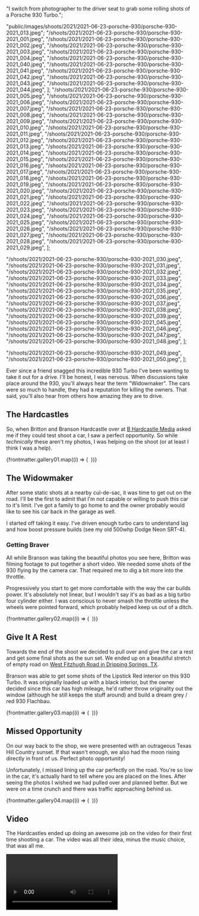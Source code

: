 
  "I switch from photographer to the driver seat to grab some rolling shots of a Porsche 930 Turbo.";

  "public/images/shoots/2021/2021-06-23-porsche-930/porsche-930-2021_013.jpeg";
  "/shoots/2021/2021-06-23-porsche-930/porsche-930-2021_001.jpeg",
  "/shoots/2021/2021-06-23-porsche-930/porsche-930-2021_002.jpeg",
  "/shoots/2021/2021-06-23-porsche-930/porsche-930-2021_003.jpeg",
  "/shoots/2021/2021-06-23-porsche-930/porsche-930-2021_004.jpeg",
  "/shoots/2021/2021-06-23-porsche-930/porsche-930-2021_040.jpeg",
  "/shoots/2021/2021-06-23-porsche-930/porsche-930-2021_041.jpeg",
  "/shoots/2021/2021-06-23-porsche-930/porsche-930-2021_042.jpeg",
  "/shoots/2021/2021-06-23-porsche-930/porsche-930-2021_043.jpeg",
  "/shoots/2021/2021-06-23-porsche-930/porsche-930-2021_044.jpeg",
];
  "/shoots/2021/2021-06-23-porsche-930/porsche-930-2021_005.jpeg",
  "/shoots/2021/2021-06-23-porsche-930/porsche-930-2021_006.jpeg",
  "/shoots/2021/2021-06-23-porsche-930/porsche-930-2021_007.jpeg",
  "/shoots/2021/2021-06-23-porsche-930/porsche-930-2021_008.jpeg",
  "/shoots/2021/2021-06-23-porsche-930/porsche-930-2021_009.jpeg",
  "/shoots/2021/2021-06-23-porsche-930/porsche-930-2021_010.jpeg",
  "/shoots/2021/2021-06-23-porsche-930/porsche-930-2021_011.jpeg",
  "/shoots/2021/2021-06-23-porsche-930/porsche-930-2021_012.jpeg",
  "/shoots/2021/2021-06-23-porsche-930/porsche-930-2021_013.jpeg",
  "/shoots/2021/2021-06-23-porsche-930/porsche-930-2021_014.jpeg",
  "/shoots/2021/2021-06-23-porsche-930/porsche-930-2021_015.jpeg",
  "/shoots/2021/2021-06-23-porsche-930/porsche-930-2021_016.jpeg",
  "/shoots/2021/2021-06-23-porsche-930/porsche-930-2021_017.jpeg",
  "/shoots/2021/2021-06-23-porsche-930/porsche-930-2021_018.jpeg",
  "/shoots/2021/2021-06-23-porsche-930/porsche-930-2021_019.jpeg",
  "/shoots/2021/2021-06-23-porsche-930/porsche-930-2021_020.jpeg",
  "/shoots/2021/2021-06-23-porsche-930/porsche-930-2021_021.jpeg",
  "/shoots/2021/2021-06-23-porsche-930/porsche-930-2021_022.jpeg",
  "/shoots/2021/2021-06-23-porsche-930/porsche-930-2021_023.jpeg",
  "/shoots/2021/2021-06-23-porsche-930/porsche-930-2021_024.jpeg",
  "/shoots/2021/2021-06-23-porsche-930/porsche-930-2021_025.jpeg",
  "/shoots/2021/2021-06-23-porsche-930/porsche-930-2021_026.jpeg",
  "/shoots/2021/2021-06-23-porsche-930/porsche-930-2021_027.jpeg",
  "/shoots/2021/2021-06-23-porsche-930/porsche-930-2021_028.jpeg",
  "/shoots/2021/2021-06-23-porsche-930/porsche-930-2021_029.jpeg",
];

  "/shoots/2021/2021-06-23-porsche-930/porsche-930-2021_030.jpeg",
  "/shoots/2021/2021-06-23-porsche-930/porsche-930-2021_031.jpeg",
  "/shoots/2021/2021-06-23-porsche-930/porsche-930-2021_032.jpeg",
  "/shoots/2021/2021-06-23-porsche-930/porsche-930-2021_033.jpeg",
  "/shoots/2021/2021-06-23-porsche-930/porsche-930-2021_034.jpeg",
  "/shoots/2021/2021-06-23-porsche-930/porsche-930-2021_035.jpeg",
  "/shoots/2021/2021-06-23-porsche-930/porsche-930-2021_036.jpeg",
  "/shoots/2021/2021-06-23-porsche-930/porsche-930-2021_037.jpeg",
  "/shoots/2021/2021-06-23-porsche-930/porsche-930-2021_038.jpeg",
  "/shoots/2021/2021-06-23-porsche-930/porsche-930-2021_039.jpeg",
  "/shoots/2021/2021-06-23-porsche-930/porsche-930-2021_045.jpeg",
  "/shoots/2021/2021-06-23-porsche-930/porsche-930-2021_046.jpeg",
  "/shoots/2021/2021-06-23-porsche-930/porsche-930-2021_047.jpeg",
  "/shoots/2021/2021-06-23-porsche-930/porsche-930-2021_048.jpeg",
];

  "/shoots/2021/2021-06-23-porsche-930/porsche-930-2021_049.jpeg",
  "/shoots/2021/2021-06-23-porsche-930/porsche-930-2021_050.jpeg",
];

Ever since a friend snagged this incredible 930 Turbo I've been wanting to take it out for a drive. I'll be honest, I was nervous. When discussions take place around the 930, you'll always hear the term "Widowmaker". The cars were so much to handle, they had a reputation for killing the owners. That said, you'll also hear from others how amazing they are to drive.

## The Hardcastles

So, when Britton and Branson Hardcastle over at [B Hardcastle Media](https://www.bhardcastle.com/) asked me if they could test shoot a car, I saw a perfect opportunity. So while _technically_ these aren't my photos, I was helping on the shoot (or at least I think I was a help).

<div class="gallery">
  {frontmatter.gallery01.map((i) => (
    <Gallery file={i}>
      <Image file={i} sizes="(min-width: 1024px) 800px, 100vw" />
    </Gallery>
  ))}
</div>

## The Widowmaker

After some static shots at a nearby cul-de-sac, it was time to get out on the road. I'll be the first to admit that I'm not capable or willing to push this car to it's limit. I've got a family to go home to and the owner probably would like to see his car back in the garage as well.

I started off taking it easy. I've driven enough turbo cars to understand lag and how boost pressure builds (see my old 500whp Dodge Neon SRT-4).

### Getting Braver

All while Branson was taking the beautiful photos you see here, Britton was filming footage to put together a short video. We needed some shots of the 930 flying by the camera car. That required me to dig a bit more into the throttle.

Progressively you start to get more comfortable with the way the car builds power. It's absolutely not linear, but I wouldn't say it's as bad as a big turbo four cylinder either. I was conscious to never smash the throttle unless the wheels were pointed forward, which probably helped keep us out of a ditch.

<div class="gallery">
  {frontmatter.gallery02.map((i) => (
    <Gallery file={i}>
      <Image file={i} sizes="(min-width: 1024px) 800px, 100vw" />
    </Gallery>
  ))}
</div>

## Give It A Rest

Towards the end of the shoot we decided to pull over and give the car a rest and get some final shots as the sun set. We ended up on a beautiful stretch of empty road on [West Fitzhugh Road in Dripping Springs, TX](https://goo.gl/maps/tA78JHiVg4dXSwHp8).

Branson was able to get some shots of the Lipstick Red interior on this 930 Turbo. It was originally loaded up with a black interior, but the owner decided since this car has high mileage, he'd rather throw originality out the window (although he still keeps the stuff around) and build a dream grey / red 930 Flachbau.

<div class="gallery">
  {frontmatter.gallery03.map((i) => (
    <Gallery file={i}>
      <Image file={i} sizes="(min-width: 1024px) 800px, 100vw" />
    </Gallery>
  ))}
</div>

## Missed Opportunity

On our way back to the shop, we were presented with an outrageous Texas Hill Country sunset. If that wasn't enough, we also had the moon rising directly in front of us. Perfect photo opportunity!

Unfortunately, I missed lining up the car perfectly on the road. You're so low in the car, it's actually hard to tell where you are placed on the lines. After seeing the photos I wished we had pulled over and planned better. But we were on a time crunch and there was traffic approaching behind us.

<div class="gallery">
  {frontmatter.gallery04.map((i) => (
    <Gallery file={i}>
      <Image file={i} sizes="(min-width: 1024px) 800px, 100vw" />
    </Gallery>
  ))}
</div>

## Video

The Hardcastles ended up doing an awesome job on the video for their first time shooting a car. The video was all their idea, minus the music choice, that was all me.

<Video file={frontmatter.video} />

## Conclusion

I've had plenty of opportunities to drive 60's and 70's air cooled Porsches. I really do enjoy them. As good as they are, this car is just perfection. I love the styling, the widebody and the drama of the turbo flat-6.
